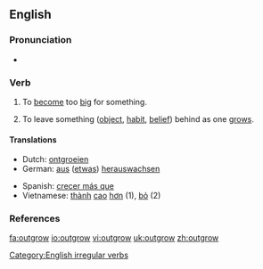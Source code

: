 ==English==

===Pronunciation===
*{{IPA|/'ɑʊtgɻɔʊ/}}

===Verb===
{{en-verb|outgrows|outgrowing|outgrew|outgrown}}

# {{transitive}} To [[become]] too [[big]] for something.
# {{transitive}} To leave something ([[object]], [[habit]], [[belief]]) behind as one [[grows]].

====Translations====
{{top}}
*Dutch: [[ontgroeien]]
*German: [[aus]] ([[etwas]]) [[herauswachsen]]
{{mid}}
*Spanish: [[crecer más que]]
*Vietnamese: [[thành#Vietnamese|thành]] [[cao#Vietnamese|cao]] [[hơn]] (1), [[bỏ]] (2)
{{bottom}}

===References===
{{R:Century 1911}}
{{R:Webster 1913}}

[[Category:English irregular verbs]]

[[fa:outgrow]]
[[io:outgrow]]
[[vi:outgrow]]
[[uk:outgrow]]
[[zh:outgrow]]